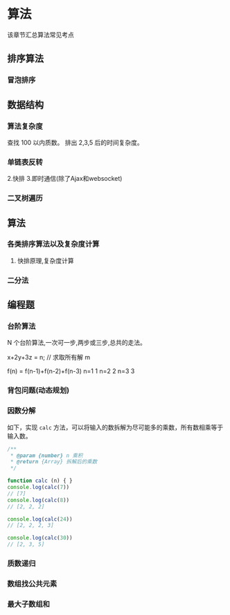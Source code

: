 

# 算法

该章节汇总算法常见考点

<ComplexAnalysis />
<LinkedList />
<Tree />
<Sort />

## 排序算法

### 冒泡排序

## 数据结构

### 算法复杂度

查找 100 以内质数。
排出 2,3,5 后的时间复杂度。

### 单链表反转

2.快排
3.即时通信(除了Ajax和websocket)

### 二叉树遍历

## 算法

### 各类排序算法以及复杂度计算

1. 快排原理,复杂度计算

### 二分法

## 编程题

### 台阶算法

N 个台阶算法,一次可一步,两步或三步,总共的走法。

x+2y+3z = n; // 求取所有解 m

f(n) = f(n-1)+f(n-2)+f(n-3)
n=1 1
n=2 2
n=3 3

### 背包问题(动态规划)

### 因数分解

如下，实现 `calc` 方法，可以将输入的数拆解为尽可能多的乘数，所有数相乘等于输入数。
```js
/**
 * @param {number} n 乘积
 * @return {Array} 拆解后的乘数
 */

function calc (n) { }
console.log(calc(7))
// [7]
console.log(calc(8))
// [2, 2, 2]

console.log(calc(24))
// [2, 2, 2, 3]

console.log(calc(30))
// [2, 3, 5]
```

### 质数递归

### 数组找公共元素

### 最大子数组和
